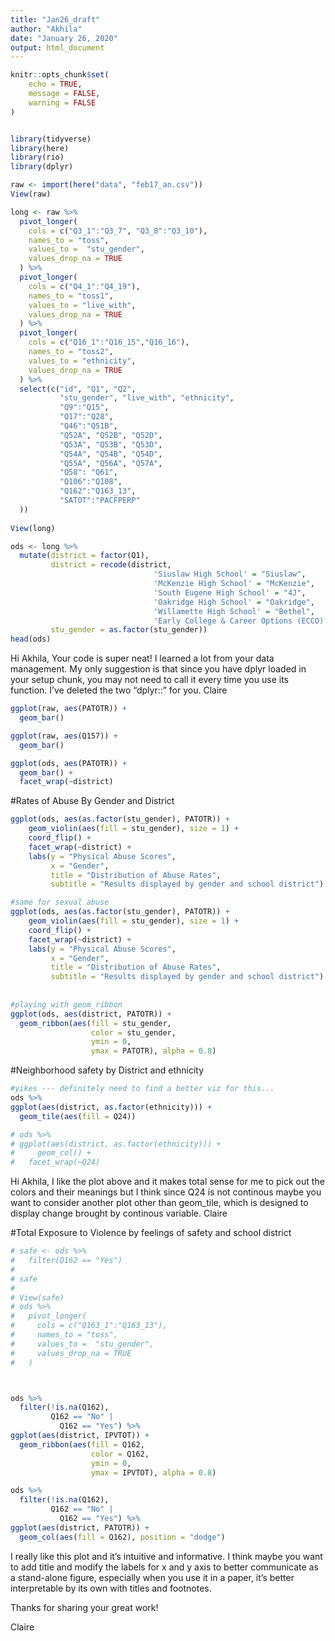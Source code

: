 ```yaml
---
title: "Jan26_draft"
author: "Akhila"
date: "January 26, 2020"
output: html_document
---
```


```r
knitr::opts_chunk$set(
	echo = TRUE,
	message = FALSE,
	warning = FALSE
)


library(tidyverse)
library(here)
library(rio)
library(dplyr)

```

```r

raw <- import(here("data", "feb17_an.csv")) 
View(raw)

long <- raw %>% 
  pivot_longer(
    cols = c("Q3_1":"Q3_7", "Q3_8":"Q3_10"),
    names_to = "toss",
    values_to =  "stu_gender",
    values_drop_na = TRUE
  ) %>% 
  pivot_longer(
    cols = c("Q4_1":"Q4_19"),
    names_to = "toss1",
    values_to = "live_with",
    values_drop_na = TRUE
  ) %>% 
  pivot_longer(
    cols = c("Q16_1":"Q16_15","Q16_16"),
    names_to = "toss2",
    values_to = "ethnicity",
    values_drop_na = TRUE
  ) %>% 
  select(c("id", "Q1", "Q2",
           "stu_gender", "live_with", "ethnicity",
           "Q9":"Q15",
           "Q17":"Q28",
           "Q46":"Q51B", 
           "Q52A", "Q52B", "Q52D",
           "Q53A", "Q53B", "Q53D",
           "Q54A", "Q54B", "Q54D",
           "Q55A", "Q56A", "Q57A",
           "Q58": "Q61",
           "Q106":"Q108",
           "Q162":"Q163_13",
           "SATOT":"PACFPERP"
  ))
  
View(long)

ods <- long %>%
  mutate(district = factor(Q1),
         district = recode(district,
                                'Siuslaw High School' = "Siuslaw",
                                'McKenzie High School' = "McKenzie",
                                'South Eugene High School' = "4J",
                                'Oakridge High School' = "Oakridge",
                                'Willamette High School' = "Bethel",
                                'Early College & Career Options (ECCO)' = "4J"),
         stu_gender = as.factor(stu_gender))
head(ods)

```

Hi Akhila,
Your code is super neat! I learned a lot from your data management. My only suggestion is that since you have dplyr loaded in your setup chunk, you may not need to call it every time you use its function. I've deleted the two "dplyr::" for you.
Claire

```r

ggplot(raw, aes(PATOTR)) +
  geom_bar() 

ggplot(raw, aes(Q157)) +
  geom_bar() 

ggplot(ods, aes(PATOTR)) +
  geom_bar() +
  facet_wrap(~district)


```

#Rates of Abuse By Gender and District
```r

ggplot(ods, aes(as.factor(stu_gender), PATOTR)) +
	geom_violin(aes(fill = stu_gender), size = 1) +
	coord_flip() +
	facet_wrap(~district) +
	labs(y = "Physical Abuse Scores",
	     x = "Gender",
	     title = "Distribution of Abuse Rates",
	     subtitle = "Results displayed by gender and school district") 

#same for sexual abuse
ggplot(ods, aes(as.factor(stu_gender), PATOTR)) +
	geom_violin(aes(fill = stu_gender), size = 1) +
	coord_flip() +
	facet_wrap(~district) +
	labs(y = "Physical Abuse Scores",
	     x = "Gender",
	     title = "Distribution of Abuse Rates",
	     subtitle = "Results displayed by gender and school district") 
	
	
#playing with geom_ribbon	
ggplot(ods, aes(district, PATOTR)) +
  geom_ribbon(aes(fill = stu_gender, 
                  color = stu_gender,
                  ymin = 0,
                  ymax = PATOTR), alpha = 0.8)

```

#Neighborhood safety by District and ethnicity
```r

#yikes --- definitely need to find a better viz for this...
ods %>%
ggplot(aes(district, as.factor(ethnicity))) +
  geom_tile(aes(fill = Q24))

# ods %>%
# ggplot(aes(district, as.factor(ethnicity))) +
#     geom_col() +
#   facet_wrap(~Q24)
```

Hi Akhila,
I like the plot above and it makes total sense for me to pick out the colors and their meanings but I think since Q24 is not continous maybe you want to consider another plot other than geom_tile, which is designed to display change brought by continous variable.
Claire


#Total Exposure to Violence by feelings of safety and school district
```r

# safe <- ods %>% 
#   filter(Q162 == "Yes") 
# 
# safe
# 
# View(safe)
# ods %>% 
#   pivot_longer(
#     cols = c("Q163_1":"Q163_13"),
#     names_to = "toss",
#     values_to =  "stu_gender",
#     values_drop_na = TRUE
#   )



ods %>% 
  filter(!is.na(Q162),
         Q162 == "No" |
           Q162 == "Yes") %>%
ggplot(aes(district, IPVTOT)) +
  geom_ribbon(aes(fill = Q162, 
                  color = Q162,
                  ymin = 0,
                  ymax = IPVTOT), alpha = 0.8)

ods %>% 
  filter(!is.na(Q162),
         Q162 == "No" |
           Q162 == "Yes") %>%  
ggplot(aes(district, PATOTR)) +
  geom_col(aes(fill = Q162), position = "dodge") 

```

I really like this plot and it's intuitive and informative. I think maybe you want to add title and modify the labels for x and y axis to better communicate as a stand-alone figure, especially when you use it in a paper, it's better interpretable by its own with titles and footnotes.

Thanks for sharing your great work!

Claire